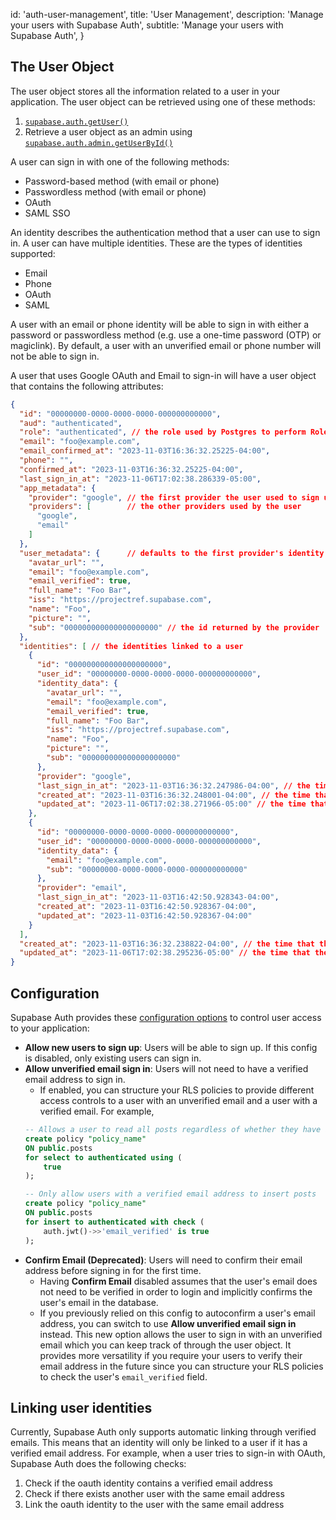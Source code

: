 
  id: 'auth-user-management',
  title: 'User Management',
  description: 'Manage your users with Supabase Auth',
  subtitle: 'Manage your users with Supabase Auth',
}

## The User Object
The user object stores all the information related to a user in your application. The user object can be retrieved using one of these methods:
1. [`supabase.auth.getUser()`](/docs/reference/javascript/auth-getuser) 
2. Retrieve a user object as an admin using [`supabase.auth.admin.getUserById()`](/docs/reference/javascript/auth-admin-listusers)

A user can sign in with one of the following methods:
- Password-based method (with email or phone)
- Passwordless method (with email or phone)
- OAuth
- SAML SSO 

An identity describes the authentication method that a user can use to sign in. A user can have multiple identities. These are the types of identities supported:
- Email 
- Phone
- OAuth
- SAML 

<Admonition type="note">

A user with an email or phone identity will be able to sign in with either a password or passwordless method (e.g. use a one-time password (OTP) or magiclink). By default, a user with an unverified email or phone number will not be able to sign in. 

</Admonition>

A user that uses Google OAuth and Email to sign-in will have a user object that contains the following attributes:
```json
{
  "id": "00000000-0000-0000-0000-000000000000",
  "aud": "authenticated",
  "role": "authenticated", // the role used by Postgres to perform Role Level Security (RLS) checks 
  "email": "foo@example.com",
  "email_confirmed_at": "2023-11-03T16:36:32.25225-04:00",
  "phone": "",
  "confirmed_at": "2023-11-03T16:36:32.25225-04:00",
  "last_sign_in_at": "2023-11-06T17:02:38.286339-05:00",
  "app_metadata": {
    "provider": "google", // the first provider the user used to sign up with
    "providers": [        // the other providers used by the user
      "google",
      "email"
    ]
  },
  "user_metadata": {      // defaults to the first provider's identity data but can contain additional custom user metadata
    "avatar_url": "",
    "email": "foo@example.com",
    "email_verified": true,
    "full_name": "Foo Bar",
    "iss": "https://projectref.supabase.com",
    "name": "Foo",
    "picture": "",
    "sub": "000000000000000000000" // the id returned by the provider
  },
  "identities": [ // the identities linked to a user
    {
      "id": "000000000000000000000",
      "user_id": "00000000-0000-0000-0000-000000000000",
      "identity_data": {
        "avatar_url": "",
        "email": "foo@example.com",
        "email_verified": true,
        "full_name": "Foo Bar",
        "iss": "https://projectref.supabase.com",
        "name": "Foo",
        "picture": "",
        "sub": "000000000000000000000"
      },
      "provider": "google",
      "last_sign_in_at": "2023-11-03T16:36:32.247986-04:00", // the time that the identity was last used to sign in 
      "created_at": "2023-11-03T16:36:32.248001-04:00", // the time that the identity was created
      "updated_at": "2023-11-06T17:02:38.271966-05:00" // the time that the identity was last updated
    },
    {
      "id": "00000000-0000-0000-0000-000000000000",
      "user_id": "00000000-0000-0000-0000-000000000000",
      "identity_data": {
        "email": "foo@example.com",
        "sub": "00000000-0000-0000-0000-000000000000"
      },
      "provider": "email",
      "last_sign_in_at": "2023-11-03T16:42:50.928343-04:00",
      "created_at": "2023-11-03T16:42:50.928367-04:00", 
      "updated_at": "2023-11-03T16:42:50.928367-04:00"
    }
  ],
  "created_at": "2023-11-03T16:36:32.238822-04:00", // the time that the user signed up 
  "updated_at": "2023-11-06T17:02:38.295236-05:00" // the time that the user object was last updated
}
```

## Configuration
Supabase Auth provides these [configuration options](/dashboard/project/_/settings/auth) to control user access to your application:
- **Allow new users to sign up**: Users will be able to sign up. If this config is disabled, only existing users can sign in.
- **Allow unverified email sign in**: Users will not need to have a verified email address to sign in.
    - If enabled, you can structure your RLS policies to provide different access controls to a user with an unverified email and a user with a verified email. For example, 
    ```sql
    -- Allows a user to read all posts regardless of whether they have a verified email address
    create policy "policy_name"
    ON public.posts
    for select to authenticated using (
        true
    );

    -- Only allow users with a verified email address to insert posts
    create policy "policy_name"
    ON public.posts
    for insert to authenticated with check (
        auth.jwt()->>'email_verified' is true
    );
    ```
- **Confirm Email (Deprecated)**: Users will need to confirm their email address before signing in for the first time.
    - Having **Confirm Email** disabled assumes that the user's email does not need to be verified in order to login and implicitly confirms the user's email in the database.
    - If you previously relied on this config to autoconfirm a user's email address, you can switch to use **Allow unverified email sign in** instead. This new option allows the user to sign in with an unverified email which you can keep track of through the user object. It provides more versatility if you require your users to verify their email address in the future since you can structure your RLS policies to check the user's `email_verified` field.

## Linking user identities
Currently, Supabase Auth only supports automatic linking through verified emails. This means that an identity will only be linked to a user if it has a verified email address. For example, when a user tries to sign-in with OAuth, Supabase Auth does the following checks:
1. Check if the oauth identity contains a verified email address
2. Check if there exists another user with the same email address 
3. Link the oauth identity to the user with the same email address 


